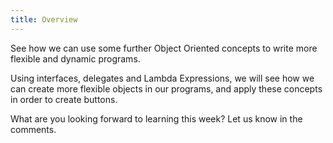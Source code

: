 ```yaml
---
title: Overview
---
```

See how we can use some further Object Oriented concepts to write more flexible and dynamic programs.

Using interfaces, delegates and Lambda Expressions, we will see how we can create more flexible objects in our programs, and apply these concepts in order to create buttons.

What are you looking forward to learning this week? Let us know in the comments.
